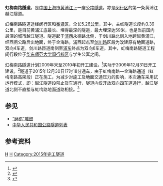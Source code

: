 '''虹梅南路隧道'''，是[[中华人民共和国|中国]][[上海市|上海市]][[黄浦江|黄浦江]]上一座公路[[隧道|隧道]]，亦是[[闵行区|闵行区]]的第一条黄浦江越江隧道。

虹梅南路隧道途经闵行区和[[奉贤区|奉贤区]]，全长5.26[[公里|公里]]，其中，主线隧道长度约3.39公里，是目前黄浦江底最长、埋得最深的隧道，最大埋深达59米，也是当前国内最深的城市越江隧道。隧道起于[[浦西|浦西]]永德路北侧，于剑川路北侧入地跨越黄浦江，经西闸公路后出地面，终于金海路。浦西起点至[[剑川路|剑川路]]区段为改建原有地面道路，双向4车道，剑川路匝道南侧至[[浦东|浦东]]终点为双向6车道。其中，虹梅南路隧道工程闵行段位于[[华东师范大学|华东师范大学]][[华东师范大学闵行校区|闵行校区]]与学生公寓之间。

虹梅南路隧道计划2009年末至2010年初开工建设。<ref>{{cite web | title = 上海闵行首条越江隧道有望近期开工(原载《青年报》) | publisher = eastday.com | date = 2009-11-30 | url = http://why.eastday.com/q/20091130/u1a662283.html | language = zh | access-date = 2009-12-07 | archive-date = 2020-05-22 | archive-url = https://web.archive.org/web/20200522161442/http://why.eastday.com/q/20091130/u1a662283.html | dead-url = yes }}</ref>实际于2009年12月31日开工建设。<ref>{{cite news |first= |last= |authorlink= |author=张海盈 |coauthors=曹磊 |title=沪闵行区首条越江隧道——虹梅南路通道越江段开工 |url=http://sh.eastday.com/qtmt/20091231/u1a675826.html |format= |work= |publisher=东方网 |location=上海 |id= |pages= |page= |date=2009-12-31 |accessdate=2012-11-10 |language=zh-hans |quote=赶着2009年的“末班车”，上海闵行区的第一条越江隧道———虹梅南路通道越江段今天正式启动建设。 |archiveurl=https://web.archive.org/web/20200522161445/http://sh.eastday.com/qtmt/20091231/u1a675826.html |archivedate=2020-05-22 |dead-url=no }}</ref>隧道于2015年12月30日17时18分通车，由于虹梅南路—金海路通道（虹梅南路高架段）正在施工，为减少对施工及地面交通压力的影响，本次通车采用试运行模式，即：越江隧道段禁止货车通行，隧道内仅开放双向四车道通行，越江隧道北侧不直接与虹梅路地面道路相接。<ref>{{cite web | title = 虹梅南路隧道今试通车 为黄浦江底最长最深隧道 | publisher = xinmin.cn | date = 2015-12-30 | url = http://shanghai.xinmin.cn/msrx/2015/12/30/29215008.html | language = zh | access-date = 2015-12-30 | archive-date = 2020-05-22 | archive-url = https://web.archive.org/web/20200522161538/http://shanghai.xinmin.cn/msrx/2015/12/30/29215008.html | dead-url = no }}</ref>

==参见==
* [[磨砺雕塑|“磨砺”雕塑]]
*[[中华人民共和国公路隧道列表|中华人民共和国公路隧道列表]]

==参考资料==
<references/>

{{上海桥隧}}
[[Category:中国公路隧道|H]]
[[Category:黄浦江隧道|H]]
[[Category:2015年完工隧道|Category:2015年完工隧道]]